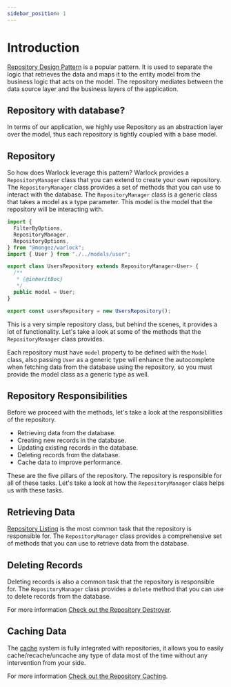 ```yaml
---
sidebar_position: 1
---
```


# Introduction

[Repository Design Pattern](https://www.umlboard.com/design-patterns/repository.html/) is a popular pattern. It is used to separate the logic that retrieves the data and maps it to the entity model from the business logic that acts on the model. The repository mediates between the data source layer and the business layers of the application.

## Repository with database?

In terms of our application, we highly use Repository as an abstraction layer over the model, thus each repository is tightly coupled with a base model.

## Repository

So how does Warlock leverage this pattern? Warlock provides a `RepositoryManager` class that you can extend to create your own repository. The `RepositoryManager` class provides a set of methods that you can use to interact with the database. The `RepositoryManager` class is a generic class that takes a model as a type parameter. This model is the model that the repository will be interacting with.

```ts title="src/app/users/repositories/users.repository.ts"
import {
  FilterByOptions,
  RepositoryManager,
  RepositoryOptions,
} from "@mongez/warlock";
import { User } from "./../models/user";

export class UsersRepository extends RepositoryManager<User> {
  /**
   * {@inheritDoc}
   */
  public model = User;
}

export const usersRepository = new UsersRepository();
```

This is a very simple repository class, but behind the scenes, it provides a lot of functionality. Let's take a look at some of the methods that the `RepositoryManager` class provides.

Each repository must have `model` property to be defined with the `Model` class, also passing `User` as a generic type will enhance the autocomplete when fetching data from the database using the repository, so you must provide the model class as a generic type as well.

## Repository Responsibilities

Before we proceed with the methods, let's take a look at the responsibilities of the repository.

- Retrieving data from the database.
- Creating new records in the database.
- Updating existing records in the database.
- Deleting records from the database.
- Cache data to improve performance.

These are the five pillars of the repository. The repository is responsible for all of these tasks. Let's take a look at how the `RepositoryManager` class helps us with these tasks.

## Retrieving Data

[Repository Listing](./listing) is the most common task that the repository is responsible for. The `RepositoryManager` class provides a comprehensive set of methods that you can use to retrieve data from the database.

## Deleting Records

Deleting records is also a common task that the repository is responsible for. The `RepositoryManager` class provides a `delete` method that you can use to delete records from the database.

For more information [Check out the Repository Destroyer](./destroyer).

## Caching Data

The [cache](./../cache/introduction) system is fully integrated with repositories, it allows you to easily cache/recache/uncache any type of data most of the time without any intervention from your side.

For more information [Check out the Repository Caching](./caching).
